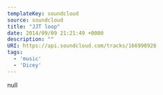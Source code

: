 ---
templateKey: soundcloud
source: soundcloud
title: "JJT loop"
date: 2014/09/09 21:21:49 +0000
description: ""
URI: https://api.soundcloud.com/tracks/166990928
tags: 
  - 'music'
  - 'Dicey'
---

null
